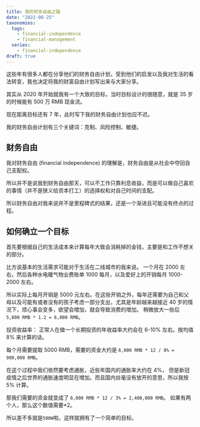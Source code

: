 ```yaml
---
title: 我的财务自由之路
date: "2022-08-25"
taxonomies:
  tags:
    - financial-independence
    - financial-management
  series:
    - financial-independence
draft: true
---
```


这些年有很多人都在分享他们的财务自由计划，受到他们的启发以及我对生活的看法转变，我也决定将我的财富自由计划写出来与大家分享。

其实从 2020 年开始就我有一个大致的目标，当时目标设计的很随意，就是 35 岁的时候能有 500 万 RMB 现金流。

现在距离目标还有 7 年，此时写下我的财务自由计划也应不迟。

我的财务自由计划有三个关键词：克制、风险控制、敏捷。

<more />

## 财务自由

我对财务自由 (financial independence) 的理解是，财务自由是从社会中夺回自己支配权。

所以并不是说我到财务自由那天，可以不工作只靠利息收益，而是可以做自己喜欢的事情（并不是狭义给资本打工）的选择权和对自己时间的支配。

所以财务自由对我来说并不是里程碑式的结果，还是一个渐进且可能没有终点的过程。

## 如何确立一个目标

首先要根据自己的生活成本来计算每年大致会消耗掉的金钱，主要是和工作不想关的部分。

比方说基本的生活需求可能对于生活在二线城市的我来说。
一个月在 2000 左右，然后各种水电暖气物业费账单 1000 每月，以及爱好上的开销每月 1000-2000 左右。

所以实际上每月开销是 5000 元左右。在这些开销之外，每年还需要为自己和父母以及可能有或者没有的孩子考虑一部分支出，尤其是年龄越来越接近 40 岁的情况下，烦心事会变多，欲望会增加，就会导致消费的增加。 稍微放大一些后 `5,000 RMB * 1.2 = 6,000 RMB`。

投资收益率： 正常人在做一个长期投资的年收益率大约会在 6-10% 左右。按均值 8% 来计算的话。

每个月需要提取 5000 RMB，需要的资金大约是 `6,000 RMB * 12 / 8% = 900,000 RMB`。

在这个过程中我们依然要考虑通胀，近些年国内的通胀率大约在 4%， 但是新冠疫情之后世界的通胀速度明显在增加。而且国内丝毫没有放开的意思，所以我按 5% 计算。

那我们需要的资金就变成了 `6,000 RMB * 12 / 3% = 2,400,000 RMB`。 如果有两个人，那么这个数值需要\*2。

所以差不多就是`500W`啦。这样就拥有了一个简单的目标。

##
